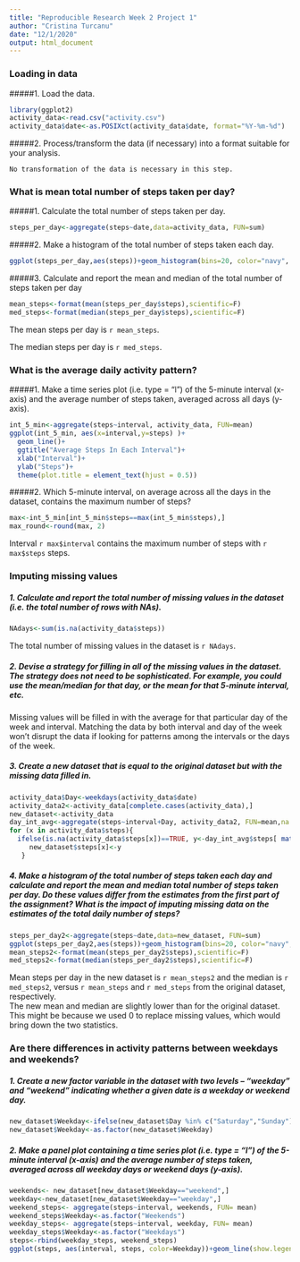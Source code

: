 ```yaml
---
title: "Reproducible Research Week 2 Project 1"
author: "Cristina Turcanu"
date: "12/1/2020"
output: html_document
---
```


### Loading in data  

#####1. Load the data.  

```r
library(ggplot2)
activity_data<-read.csv("activity.csv")
activity_data$date<-as.POSIXct(activity_data$date, format="%Y-%m-%d")
```

#####2. Process/transform the data (if necessary) into a format suitable for your analysis.  

    No transformation of the data is necessary in this step.
    
### What is mean total number of steps taken per day?  

#####1. Calculate the total number of steps taken per day.  

```r
steps_per_day<-aggregate(steps~date,data=activity_data, FUN=sum)
```

#####2. Make a histogram of the total number of steps taken each day.  

```r
ggplot(steps_per_day,aes(steps))+geom_histogram(bins=20, color="navy", fill="skyblue2", size=.2)+labs(x="Steps", y="Count")+ggtitle("Steps per Day")+theme(plot.title = element_text(hjust = 0.5))
```

#####3. Calculate and report the mean and median of the total number of steps taken per day  

```r
mean_steps<-format(mean(steps_per_day$steps),scientific=F)
med_steps<-format(median(steps_per_day$steps),scientific=F)
```

The mean steps per day is `r mean_steps`.

The median steps per day is `r med_steps`.  

### What is the average daily activity pattern?  

#####1. Make a time series plot (i.e. type = "l") of the 5-minute interval (x-axis) and the average number of steps taken, averaged across all days (y-axis).  

```r
int_5_min<-aggregate(steps~interval, activity_data, FUN=mean)
ggplot(int_5_min, aes(x=interval,y=steps) )+
  geom_line()+
  ggtitle("Average Steps In Each Interval")+
  xlab("Interval")+
  ylab("Steps")+ 
  theme(plot.title = element_text(hjust = 0.5))
```

#####2. Which 5-minute interval, on average across all the days in the dataset, contains the maximum number of steps?  

```r
max<-int_5_min[int_5_min$steps==max(int_5_min$steps),]
max_round<-round(max, 2)
```

Interval `r max$interval` contains the maximum number of steps with `r max$steps` steps.  

### Imputing missing values  

##### 1. Calculate and report the total number of missing values in the dataset (i.e. the total number of rows with NAs).  

```r
NAdays<-sum(is.na(activity_data$steps))
```

The total number of missing values in the dataset is `r NAdays`.  

##### 2. Devise a strategy for filling in all of the missing values in the dataset. The strategy does not need to be sophisticated. For example, you could use the mean/median for that day, or the mean for that 5-minute interval, etc.  

Missing values will be filled in with the average for that particular day of the week and interval. Matching the data by both interval and day of the week won't disrupt the data if looking for patterns among the intervals or the days of the week.  

##### 3. Create a new dataset that is equal to the original dataset but with the missing data filled in.  

```r
activity_data$Day<-weekdays(activity_data$date)
activity_data2<-activity_data[complete.cases(activity_data),]
new_dataset<-activity_data
day_int_avg<-aggregate(steps~interval+Day, activity_data2, FUN=mean,na.rm=TRUE)
for (x in activity_data$steps){
  ifelse(is.na(activity_data$steps[x])==TRUE, y<-day_int_avg$steps[ match(paste(activity_data$Day[x] , activity_data$interval[x]), paste(day_int_avg$Day,day_int_avg$interval))],y<-activity_data$steps[x] )
     new_dataset$steps[x]<-y
   }
```

##### 4. Make a histogram of the total number of steps taken each day and calculate and report the mean and median total number of steps taken per day. Do these values differ from the estimates from the first part of the assignment? What is the impact of imputing missing data on the estimates of the total daily number of steps? 

```r
steps_per_day2<-aggregate(steps~date,data=new_dataset, FUN=sum)
ggplot(steps_per_day2,aes(steps))+geom_histogram(bins=20, color="navy", fill="skyblue2", size=.2)+labs(x="Steps", y="Count")+ggtitle("Steps per Day (Accounting for Missing Data)")+theme(plot.title = element_text(hjust = 0.5))
mean_steps2<-format(mean(steps_per_day2$steps),scientific=F)
med_steps2<-format(median(steps_per_day2$steps),scientific=F)
```

Mean steps per day in the new dataset is `r mean_steps2` and the median is `r med_steps2`, versus `r mean_steps` and `r med_steps` from the original dataset, respectively.  
The new mean and median are slightly lower than for the original dataset. This might be because we used 0 to replace missing values, which would bring down the two statistics.  

### Are there differences in activity patterns between weekdays and weekends?  

##### 1. Create a new factor variable in the dataset with two levels – “weekday” and “weekend” indicating whether a given date is a weekday or weekend day.  
  
```r
new_dataset$Weekday<-ifelse(new_dataset$Day %in% c("Saturday","Sunday"), "weekend", "weekday")
new_dataset$Weekday<-as.factor(new_dataset$Weekday)
```
  
##### 2. Make a panel plot containing a time series plot (i.e. type = "l") of the 5-minute interval (x-axis) and the average number of steps taken, averaged across all weekday days or weekend days (y-axis).  

```r
weekends<- new_dataset[new_dataset$Weekday=="weekend",]
weekday<-new_dataset[new_dataset$Weekday=="weekday",]
weekend_steps<- aggregate(steps~interval, weekends, FUN= mean)
weekend_steps$Weekday<-as.factor("Weekends")
weekday_steps<- aggregate(steps~interval, weekday, FUN= mean)
weekday_steps$Weekday<-as.factor("Weekdays")
steps<-rbind(weekday_steps, weekend_steps)
ggplot(steps, aes(interval, steps, color=Weekday))+geom_line(show.legend=FALSE)+ facet_wrap(~Weekday, nrow =2, ncol = 1)+ggtitle("Average Steps by Time of Day")+theme(plot.title = element_text(hjust = 0.5))
```
